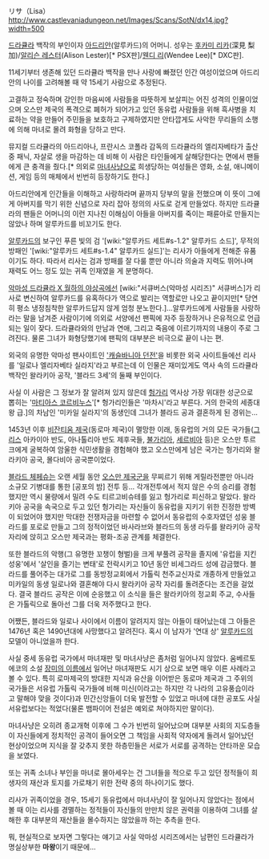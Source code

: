 リサ（Lisa）
http://www.castlevaniadungeon.net/Images/Scans/SotN/dx14.jpg?width=500

[[드라큘라 블라드 체페슈|드라큘라]] 백작의 부인이자 [[아드리안 파렌하이츠 체페슈|아드리안]](알루카드)의 어머니.
성우는 [[후카미 리카]](深見 梨加)/[[알리슨 레스터]](Alison Lester)[* PSX판]/[[웬디 리]](Wendee Lee)[* DXC판].

11세기부터 생존해 있던 드라큘라 백작을 만나 사랑에 빠졌던 인간 여성이었으며 아드리안의 나이를 고려해볼 때 약 15세기 사람으로 추정된다. 

고결하고 정숙하며 강인한 마음씨에 사람들을 따뜻하게 보살피는 어진 성격의 인물이었으며 오스만 제국의 폭격으로 폐허가 되어가고 있던 동유럽 사람들을 위해 흑사병을 치료하는 약을 만들어 주민들을 보호하고 구제하였지만 안타깝게도 사악한 무리들의 소행에 의해 마녀로 몰려 화형을 당하고 만다.

뮤지컬 드라큘라의 아드리아나, 프란시스 코폴라 감독의 드라큘라의 엘리자베타가 출산 중 패닉, 자살로 생을 마감하는 데 비해 이 사람은 타인들에게 살해당한다는 면에서 팬들에게 큰 충격을 줬다.[* 의외로 [[마녀사냥]]으로 희생당하는 여성들은 영화, 소설, 애니메이션, 게임 등의 매체에서 빈번히 등장하기도 한다.]

아드리안에게 인간들을 이해하고 사랑하라며 끝까지 당부의 말을 전했으며 이 뜻이 그에게 아버지를 막기 위한 신념으로 자리 잡아 정의의 사도로 걷게 만들었다. 하지만 드라큘라의 팬들은 어머니의 이런 지나친 이해심이 아들을 아버지를 죽이는 패륜아로 만들지는 않았나 하며 알루카드를 비꼬기도 한다.

[[아드리안 파렌하이츠 체페슈|알루카드]]의 보구인 푸른 빛의 검 '[wiki:"알루카드 세트#s-1.2" 알루카드 소드]', 무적의 방패인 '[wiki:"알루카드 세트#s-1.4" 알루카드 실드]'는 리사가 아들에게 전해준 유품이기도 하다. 따라서 리사는 검과 방패를 잘 다룰 뿐만 아니라 의술과 지력도 뛰어나며 재력도 어느 정도 있는 귀족 인재였을 게 분명하다.

[[악마성 드라큘라 X 월하의 야상곡]]에선 [wiki:"서큐버스(악마성 시리즈)" 서큐버스]가 리사로 변신하여 알루카드를 유혹하다가 역으로 발리는 역할로만 나오고 끝이지만[* 당연히 평소 냉정침착한 알루카드답지 않게 엄청 분노한다.]...알루카드에게 사람들을 사랑하라는 말을 남겨준 사람이기에 의외로 서양에선 팬픽에 자주 등장하거나 은유적으로 언급되는 일이 잦다. 드라큘라와의 만남과 연애, 그리고 죽음에 이르기까지의 내용이 주로 그려진다. 물론 그녀가 화형당했기에 팬픽의 대부분은 비극으로 끝이 나는 편.


외국의 유명한 악마성 팬사이트인 [http://www.classicgaming.com/castlevania/ '캐슬바니아 던전']을 비롯한 외국 사이트들에선 리사를 '일로나 엘리자베타 실라지'라고 부르는데 이 인물은 재미있게도 역사 속의 드라큘라 백작인 왈라키아 공작, '블라드 3세'의 둘째 부인이다.

사실 이 사람은 그 정보가 잘 알려져 있지 않은데 [[헝가리]] 역사상 가장 위대한 성군으로 뽑히는 '[[마티아스 코르비누스]]'[* 헝가리인들은 '마차시'라고 부른다. 거의 한국의 세종대왕 급.]의 차남인 '미카일 실라지'의 동생인데 그녀가 블라드 공과 결혼하게 된 경위는...

1453년 이후 [[비잔티움 제국]](동로마 제국)이 멸망한 이래, 동유럽의 거의 모든 국가들([[그리스]] 아카이아 반도, 아나톨리아 반도 제후국들, [[불가리아]], [[세르비아]] 등)은 오스만 투르크에게 굴복하여 암울한 식민생활을 경험해야 했고 오스만에게 남은 국가는 헝가리와 왈라키아 공국, 몰다비아 공국뿐이었다.

[[블라드 체페슈]]는 오랜 세월 동안 [[오스만 제국]]군을 무찌르기 위해 게릴라전뿐만 아니라 소규모 기병대를 통한 [공포의 밤] 전투 등... 각개전투에서 적지 않은 수의 승리를 경험했지만 역시 물량에서 밀려 수도 티르고비슈테를 잃고 헝가리로 피신하고 말았다. 왈라키아 공국을 속국으로 두고 있던 헝가리는 자신들이 동유럽을 지키기 위한 진정한 방벽이 되었어야 했지만 막대한 전쟁자금을 마련할 수 없어서 동유럽의 수호자였던 성웅 블라드를 포로로 만들고 그의 정적이었던 바사라브와 블라드의 동생 라두를 왈라키아 공작 자리에 앉히고 오스만 제국과는 평화-조공 관계를 체결한다.

또한 블라드의 악행(그 유명한 꼬챙이 형벌)을 크게 부풀려 공작을 졸지에 '유럽을 지킨 성웅'에서 '살인을 즐기는 변태'로 전락시키고 10년 동안 비세그라드 성에 감금했다.
블라드를 풀어주는 대가로 그를 동방정교회에서 가톨릭 천주교신자로 개종하게 만들었고 미카일의 동생 일로나와 결혼해야 다시 왈라키아 공작 자리를 돌려준다는 조건을 걸었다. 결국 블라드 공작은 이에 순응했고 이 소식을 들은 왈라키아의 정교회 주교, 수사들은 가톨릭으로 돌아선 그를 더욱 저주했다고 한다.

어쨌든, 블라드와 일로나 사이에서 이름이 알려지지 않는 아들이 태어났는데 그 아들은 1476년 혹은 1490년대에 사망했다고 알려진다. 혹시 이 남자가 '연대 상' [[아드리안 파렌하이츠 체페슈|알루카드]]의 모델이 아니었을까 한다.

사실 중세 동유럽 국가에서 마녀재판 및 마녀사냥은 좀처럼 일어나지 않았다. 움베르토 에코의 소설 [[장미의 이름]]에서 일어난 마녀재판도 시기 상으로 보면 매우 이른 사례라고 볼 수 있다. 특히 로마제국의 방대한 지식과 유산을 이어받은 동로마 제국과 그 주위의 국가들은 서유럽 가톨릭 국가들에 비해 미신(이라고는 하지만 각 나라의 고유풍습이라고 말해야 맞을 것이다)과 민간신앙들이 더욱 발전할 수 있었고 마녀에 대한 공포도 사실 서유럽보다는 적었다(물론 뱀파이어 전설은 예외로 쳐야하지만 말이다).

마녀사냥은 오히려 종교개혁 이후에 그 수가 빈번히 일어났으며 대부분 사회의 지도층들이 자신들에게 정치적인 공격이 들어오면 그 책임을 사회적 약자에게 돌려서 일어났던 현상이었으며 지식을 잘 갖추지 못한 하층민들은 서로가 서로를 공격하는 안타까운 모습을 보였다.

또는 귀족 소녀나 부인을 마녀로 몰아세우는 건 그녀들을 적으로 두고 있던 정적들이 희생자의 재산과 토지를 가로채기 위한 전략 중의 하나이기도 했다.

리사가 귀족이었을 경우, 15세기 동유럽에서 마녀사냥이 잘 일어나지 않았다는 점에서 볼 때 이는 리사를 경멸하는 정적들이 자신들의 만만치 않은 권력을 이용하여 그녀를 살해한 후 대부분의 재산들을 몰수하지는 않았을까 하는 추측을 한다.

뭐, 현실적으로 보자면 그렇다는 얘기고 사실 악마성 시리즈에서는 남편인 드라큘라가 명실상부한 '''마왕'''이기 때문에...
